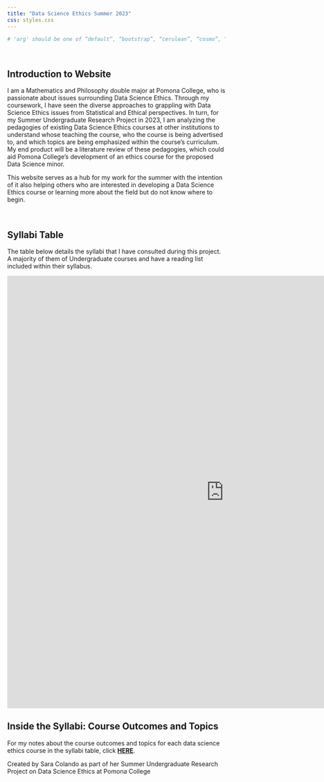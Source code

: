 ```yaml
---
title: "Data Science Ethics Summer 2023"
css: styles.css
---
```


```r
# 'arg' should be one of “default”, “bootstrap”, “cerulean”, “cosmo”, “darkly”, “flatly”, “journal”, “lumen”, #“paper”, “readable”, “sandstone”, “simplex”, “spacelab”, “united”, “yeti”
```

<br>

## Introduction to Website

I am a Mathematics and Philosophy double major at Pomona College, who is passionate about issues surrounding Data Science Ethics. Through my coursework, I have seen the diverse approaches to grappling with Data Science Ethics issues from Statistical and Ethical perspectives. In turn, for my Summer Undergraduate Research Project in 2023, I am analyzing the pedagogies of existing Data Science Ethics courses at other institutions to understand whose teaching the course, who the course is being advertised to, and which topics are being emphasized within the course's curriculum. My end product will be a literature review of these pedagogies, which could aid Pomona College's development of an ethics course for the proposed Data Science minor. 

This website serves as a hub for my work for the summer with the intention of it also helping others who are interested in developing a Data Science Ethics course or learning more about the field but do not know where to begin. 

<br>

## Syllabi Table 
The table below details the syllabi that I have consulted during this project. A majority of them of Undergraduate courses and have a reading list included within their syllabus. <br>

:::{.column-page}   
<iframe src = "https://scolando.github.io/DSethics-summer2023/syllabi-table.html" width="1000" height="1000" data-external="1" style="border: none;"></iframe>
:::

## Inside the Syllabi: Course Outcomes and Topics

For my notes about the course outcomes and topics for each data science ethics course in the syllabi table, click [**HERE**](inside-syllabi.html). 



Created by Sara Colando as part of her Summer Undergraduate Research Project on Data Science Ethics at Pomona College</a>   
